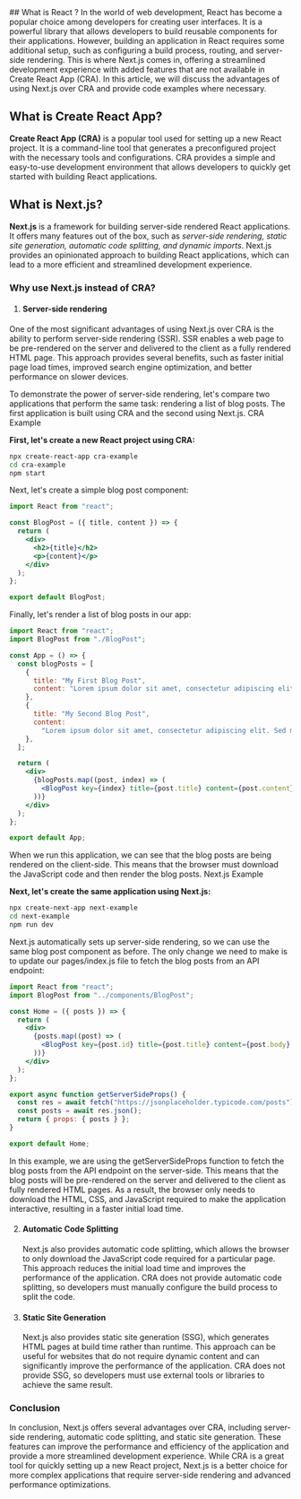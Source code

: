 
<div className="flex flex-col w-full m-auto gap-2">
<Centerdiv className="flex text-center mt-8 font-bold text-3xl">
## What is React ?
</Centerdiv>
In the world of web development, React has become a popular choice among developers for creating user interfaces. It is a powerful library that allows developers to build reusable components for their applications. However, building an application in React requires some additional setup, such as configuring a build process, routing, and server-side rendering. This is where Next.js comes in, offering a streamlined development experience with added features that are not available in Create React App (CRA). In this article, we will discuss the advantages of using Next.js over CRA and provide code examples where necessary.

## What is Create React App?

**Create React App (CRA)** is a popular tool used for setting up a new React project. It is a command-line tool that generates a preconfigured project with the necessary tools and configurations. CRA provides a simple and easy-to-use development environment that allows developers to quickly get started with building React applications.

## What is Next.js?

**Next.js** is a framework for building server-side rendered React applications. It offers many features out of the box, such as _server-side rendering, static site generation, automatic code splitting, and dynamic imports_. Next.js provides an opinionated approach to building React applications, which can lead to a more efficient and streamlined development experience.

### Why use Next.js instead of CRA?

1. #### Server-side rendering

One of the most significant advantages of using Next.js over CRA is the ability to perform server-side rendering (SSR). SSR enables a web page to be pre-rendered on the server and delivered to the client as a fully rendered HTML page. This approach provides several benefits, such as faster initial page load times, improved search engine optimization, and better performance on slower devices.

To demonstrate the power of server-side rendering, let's compare two applications that perform the same task: rendering a list of blog posts. The first application is built using CRA and the second using Next.js.
CRA Example

**First, let's create a new React project using CRA:**

```bash
npx create-react-app cra-example
cd cra-example
npm start
```

Next, let's create a simple blog post component:

```jsx
import React from "react";

const BlogPost = ({ title, content }) => {
  return (
    <div>
      <h2>{title}</h2>
      <p>{content}</p>
    </div>
  );
};

export default BlogPost;
```

Finally, let's render a list of blog posts in our app:

```jsx
import React from "react";
import BlogPost from "./BlogPost";

const App = () => {
  const blogPosts = [
    {
      title: "My First Blog Post",
      content: "Lorem ipsum dolor sit amet, consectetur adipiscing elit.",
    },
    {
      title: "My Second Blog Post",
      content:
        "Lorem ipsum dolor sit amet, consectetur adipiscing elit. Sed malesuada volutpat turpis, a fringilla risus commodo quis.",
    },
  ];

  return (
    <div>
      {blogPosts.map((post, index) => (
        <BlogPost key={index} title={post.title} content={post.content} />
      ))}
    </div>
  );
};

export default App;
```

When we run this application, we can see that the blog posts are being rendered on the client-side. This means that the browser must download the JavaScript code and then render the blog posts.
Next.js Example

**Next, let's create the same application using Next.js:**

```bash
npx create-next-app next-example
cd next-example
npm run dev
```

Next.js automatically sets up server-side rendering, so we can use the same blog post component as before. The only change we need to make is to update our pages/index.js file to fetch the blog posts from an API endpoint:

```jsx
import React from "react";
import BlogPost from "../components/BlogPost";

const Home = ({ posts }) => {
  return (
    <div>
      {posts.map((post) => (
        <BlogPost key={post.id} title={post.title} content={post.body} />
      ))}
    </div>
  );
};

export async function getServerSideProps() {
  const res = await fetch("https://jsonplaceholder.typicode.com/posts");
  const posts = await res.json();
  return { props: { posts } };
}

export default Home;
```

In this example, we are using the getServerSideProps function to fetch the blog posts from the API endpoint on the server-side. This means that the blog posts will be pre-rendered on the server and delivered to the client as fully rendered HTML pages. As a result, the browser only needs to download the HTML, CSS, and JavaScript required to make the application interactive, resulting in a faster initial load time.

2. #### Automatic Code Splitting

   Next.js also provides automatic code splitting, which allows the browser to only download the JavaScript code required for a particular page. This approach reduces the initial load time and improves the performance of the application. CRA does not provide automatic code splitting, so developers must manually configure the build process to split the code.

3. #### Static Site Generation
   Next.js also provides static site generation (SSG), which generates HTML pages at build time rather than runtime. This approach can be useful for websites that do not require dynamic content and can significantly improve the performance of the application. CRA does not provide SSG, so developers must use external tools or libraries to achieve the same result.

### Conclusion

In conclusion, Next.js offers several advantages over CRA, including server-side rendering, automatic code splitting, and static site generation. These features can improve the performance and efficiency of the application and provide a more streamlined development experience. While CRA is a great tool for quickly setting up a new React project, Next.js is a better choice for more complex applications that require server-side rendering and advanced performance optimizations.

</div>

